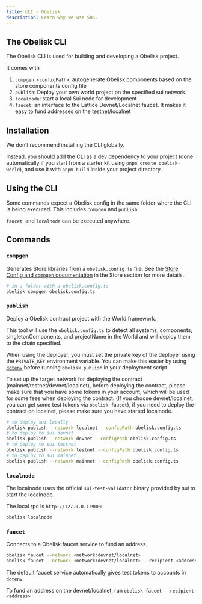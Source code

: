 ```yaml
---
title: CLI - Obelisk
description: Learn why we use SDK.
---
```


## The Obelisk CLI

The Obelisk CLI is used for building and developing a Obelisk project.

It comes with


1. `compgen <configPath>`: autogenerate Obelisk components based on the store components config file
2. `publish`: Deploy your own world project on the specified sui network.
3. `localnode`: start a local Sui node for development
4. `faucet`: an interface to the Lattice Devnet/Localnet faucet. It makes it easy to fund addresses on the testnet/localnet

## Installation

We don’t recommend installing the CLI globally.

Instead, you should add the CLI as a dev dependency to your project (done automatically if you start from a starter kit using `pnpm create obelisk-world`), and use it with `pnpm build` inside your project directory.

## Using the CLI

Some commands expect a Obelisk config in the same folder where the CLI is being executed. This includes `compgen` and `publish`.

`faucet`, and `localnode` can be executed anywhere.

## Commands

### `compgen`

Generates Store libraries from a `obelisk.config.ts` file. See the [Store Config and `compgen` documentation](store/config) in the Store section for more details.

```bash
# in a folder with a obelisk.config.ts
obelisk compgen obelisk.config.ts
```

### `publish`

Deploy a Obelisk contract project with the World framework.

This tool will use the `obelisk.config.ts` to detect all systems, components, singletonComponents, and projectName in the World and will deploy them to the chain specified.

When using the deployer, you must set the private key of the deployer using the `PRIVATE_KEY` environment variable. You can make this easier by using [`dotenv`](https://www.npmjs.com/package/dotenv) before running `obelisk publish` in your deployment script.

To set up the target network for deploying the contract (mainnet/testnet/devnet/localnet), before deploying the contract, please make sure that you have some tokens in your account, which will be used for some fees when deploying the contract. (If you choose devnet/localnet, you can get some test tokens via `obelisk faucet`), if you need to deploy the contract on localnet, please make sure you have started localnode.

```bash
# to deploy sui locally
obelisk publish --network localnet --configPath obelisk.config.ts
# to deploy to sui devnet
obelisk publish --network devnet --configPath obelisk.config.ts
# to deploy to sui testnet
obelisk publish --network testnet --configPath obelisk.config.ts
# to deploy to sui mainnet
obelisk publish --network mainnet --configPath obelisk.config.ts
```

### `localnode`

The localnode uses the official `sui-test-validator` binary provided by sui to start the localnode.

The local rpc is `http://127.0.0.1:9000`

```bash
obelisk localnode
```

### `faucet`

Connects to a Obelisk faucet service to fund an address.

```bash
obelisk faucet --network <network:devnet/localnet>
obelisk faucet --network <network:devnet/localnet> --recipient <address>
```

The default faucet service automatically gives test tokens to accounts in `dotenv`.

To fund an address on the devnet/localnet, run `obelisk faucet --recipient <address>`
